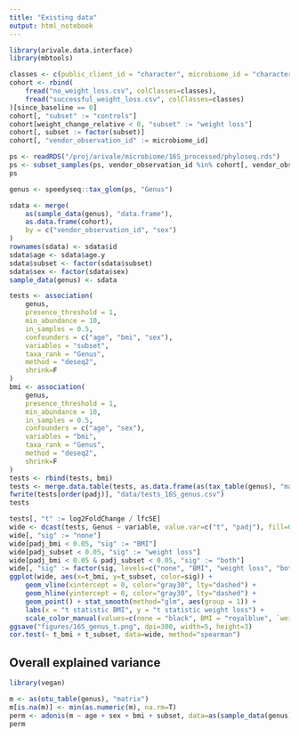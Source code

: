 ```yaml
---
title: "Existing data"
output: html_notebook
---
```



```r
library(arivale.data.interface)
library(mbtools)
```

```r
classes <- c(public_client_id = "character", microbiome_id = "character")
cohort <- rbind(
    fread("no_weight_loss.csv", colClasses=classes),
    fread("successful_weight_loss.csv", colClasses=classes)
)[since_baseline == 0]
cohort[, "subset" := "controls"]
cohort[weight_change_relative < 0, "subset" := "weight loss"]
cohort[, subset := factor(subset)]
cohort[, "vendor_observation_id" := microbiome_id]
```

```r
ps <- readRDS("/proj/arivale/microbiome/16S_processed/phyloseq.rds")
ps <- subset_samples(ps, vendor_observation_id %in% cohort[, vendor_observation_id])
ps
```

```r
genus <- speedyseq::tax_glom(ps, "Genus")

sdata <- merge(
    as(sample_data(genus), "data.frame"),
    as.data.frame(cohort),
    by = c("vendor_observation_id", "sex")
)
rownames(sdata) <- sdata$id
sdata$age <- sdata$age.y
sdata$subset <- factor(sdata$subset)
sdata$sex <- factor(sdata$sex)
sample_data(genus) <- sdata
```

```r
tests <- association(
    genus, 
    presence_threshold = 1,
    min_abundance = 10,
    in_samples = 0.5,
    confounders = c("age", "bmi", "sex"),
    variables = "subset",
    taxa_rank = "Genus",
    method = "deseq2",
    shrink=F
)
bmi <- association(
    genus, 
    presence_threshold = 1,
    min_abundance = 10,
    in_samples = 0.5,
    confounders = c("age", "sex"),
    variables = "bmi",
    taxa_rank = "Genus",
    method = "deseq2",
    shrink=F
)
tests <- rbind(tests, bmi)
tests <- merge.data.table(tests, as.data.frame(as(tax_table(genus), "matrix")), on="Genus")
fwrite(tests[order(padj)], "data/tests_16S_genus.csv")
tests
```

```r
tests[, "t" := log2FoldChange / lfcSE]
wide <- dcast(tests, Genus ~ variable, value.var=c("t", "padj"), fill=0)
wide[, "sig" := "none"]
wide[padj_bmi < 0.05, "sig" := "BMI"]
wide[padj_subset < 0.05, "sig" := "weight loss"]
wide[padj_bmi < 0.05 & padj_subset < 0.05, "sig" := "both"]
wide[, "sig" := factor(sig, levels=c("none", "BMI", "weight loss", "both"))]
ggplot(wide, aes(x=t_bmi, y=t_subset, color=sig)) +
    geom_vline(xintercept = 0, color="gray30", lty="dashed") +
    geom_hline(yintercept = 0, color="gray30", lty="dashed") +
    geom_point() + stat_smooth(method="glm", aes(group = 1)) +
    labs(x = "t statistic BMI", y = "t statistic weight loss") +
    scale_color_manual(values=c(none = "black", BMI = "royalblue", `weight loss`="orange", both = "red"))
ggsave("figures/16S_genus_t.png", dpi=300, width=5, height=3)
cor.test(~ t_bmi + t_subset, data=wide, method="spearman")
```

## Overall explained variance

```r
library(vegan)

m <- as(otu_table(genus), "matrix")
m[is.na(m)] <- min(as.numeric(m), na.rm=T)
perm <- adonis(m ~ age + sex + bmi + subset, data=as(sample_data(genus), "data.frame"), method="bray")
perm
```
